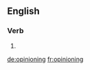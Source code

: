 ==English==

===Verb===
{{head|en|present participle}}

# {{present participle of|opinion|lang=en|nocat=1}}

[[de:opinioning]]
[[fr:opinioning]]